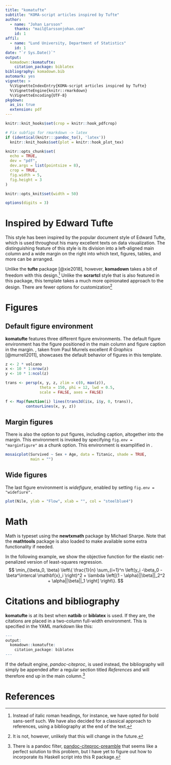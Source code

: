 ```yaml
---
title: "komatufte"
subtitle: "KOMA-script articles inspired by Tufte"
author:
  - name: "Johan Larsson"
    thanks: "mail@larssonjohan.com"
    id: 1
affil:
  - name: "Lund University, Department of Statistics"
    id: 1
date: "`r Sys.Date()`"
output: 
  komadown::komatufte:
    citation_package: biblatex
bibliography: komadown.bib
automark: yes
vignette: >
  %\VignetteIndexEntry{KOMA-script articles inspired by Tufte}
  %\VignetteEngine{knitr::rmarkdown}
  %\VignetteEncoding{UTF-8}
pkgdown:
  as_is: true
  extension: pdf
---
```


```r
knitr::knit_hooks$set(crop = knitr::hook_pdfcrop)

# Fix subfigs for rmarkdown -> latex
if (identical(knitr:::pandoc_to(), 'latex'))
  knitr::knit_hooks$set(plot = knitr::hook_plot_tex)

knitr::opts_chunk$set(
  echo = TRUE,
  dev = "pdf",
  dev.args = list(pointsize = 8),
  crop = TRUE,
  fig.width = 5,
  fig.height = 3
)

knitr::opts_knit$set(width = 50)

options(digits = 3)
```

# Inspired by Edward Tufte

This style has been inspired by the popular document style of Edward
Tufte, which is used throughout his many excellent texts on
data visualization. The distinguishing feature of this style is its
division into a left-aligned main column and a wide margin on the right
into which text, figures, tables, and more can be arranged.

Unlike the
**tufte** package [@xie2018], however, **komadown** takes a bit of 
freedom with this design.^[Instead of italic roman
headings, for instance, we have opted for bold sans-serif such. We have also
decided for a classical approach to references, using a bibliography
at the end of the text.] Unlike the **scrartcl** style that is
also featured in this package, this template takes a much more 
opinionated approach to the design. There are fewer options for
customization^[It is not, however, unlikely that this will change
in the future.]

# Figures

## Default figure environment

**komatufte** features three different figure environments.
The default figure environment has the figure 
positioned in the main column and figure caption in the margin.
\autoref{fig:figure}, taken from Paul Murrels excellent *R Graphics* 
[@murrell2011], showcases the default
behavior of figures in this template.

```r
z <- 2 * volcano
x <- 10 * 1:nrow(z)
y <- 10 * 1:ncol(z)

trans <- persp(x, y, z, zlim = c(0, max(z)), 
               theta = 150, phi = 12, lwd = 0.5,
               scale = FALSE, axes = FALSE)

f <- Map(function(i) lines(trans3d(i$x, i$y, 0, trans)),
         contourLines(x, y, z))
```

## Margin figures

There is also the option to put figures, including caption,
altogether into the margin. This environment is invoked by
specifying `fig.env = "marginfigure"` as a chunk option. This
environment is examplified in \autoref{fig:marginfigure}.

```r
mosaicplot(Survived ~ Sex + Age, data = Titanic, shade = TRUE,
           main = "")
```

## Wide figures

The last figure environment is *widefigure*, enabled by
setting `fig.env = "widefiure".`

```r
plot(Nile, ylab = "Flow", xlab = "", col = "steelblue4")
```

# Math

Math is typeset using the **newtxmath** package by Michael Sharpe. Note that
the **mathtools** package is also loaded to make available some extra
functionality if needed.

In the following example, we show the objective function for
the elastic net-penalized version of least-squares regression. 
$$
\min_{\beta_0, \beta}
\left\{
  \frac{1}{n} \sum_{i=1}^n \left(y_i -\beta_0 - \beta^\intercal \mathbf{x}_i \right)^2
  + \lambda \left[(1 - \alpha)||\beta||_2^2 + \alpha||\beta||_1 \right]
\right\}.
$$

# Citations and bibliography

**komatufte** is at its best when **natbib** or **biblatex** is
used. If they are, the citations are placed in a two-column full-width
environment. This is specified in the YAML markdown like this:

```r
---
output: 
  komadown::komatufte:
    citation_package: biblatex
---
```

If the default engine, *pandoc-citeproc*, is used instead, the
bibliography will simply be appended after a regular section
titled *References* and will therefore end up in the 
main column.^[There is a pandoc filter, [pandoc-citeproc-preamble](https://github.com/spwhitton/pandoc-citeproc-preamble) that
seems like a perfect solution to this problem, but I have yet to figure out how
to incorporate its Haskell script into this R package.]

# References


